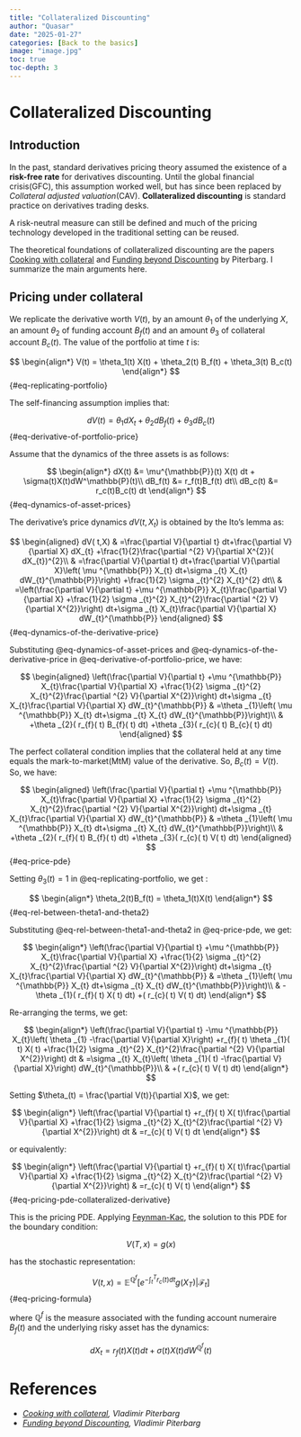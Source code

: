 ```yaml
---
title: "Collateralized Discounting"
author: "Quasar"
date: "2025-01-27"
categories: [Back to the basics]      
image: "image.jpg"
toc: true
toc-depth: 3
---
```


# Collateralized Discounting

## Introduction

In the past, standard derivatives pricing theory assumed the existence of a **risk-free rate** for derivatives discounting. Until the global financial crisis(GFC), this assumption worked well, but has since been replaced by *Collateral adjusted valuation*(CAV). **Collateralized discounting** is standard practice on derivatives trading desks. 

A risk-neutral measure can still be defined and much of the pricing technology developed in the traditional setting can be reused.

The theoretical foundations of collateralized discounting are the papers [Cooking with collateral](http://janroman.dhis.org/finance/Kreditrisk/Risk_Cooking%20with%20collateralpdf.pdf) and [Funding beyond Discounting](https://www.researchgate.net/profile/Vladimir-Piterbarg-2/publication/284078682_Funding_beyond_Discounting_Collateral_Agreements_and_Derivatives_Pricing/links/614c85a9a595d06017e55b0e/Funding-beyond-Discounting-Collateral-Agreements-and-Derivatives-Pricing.pdf) by Piterbarg. I summarize the main arguments here.

## Pricing under collateral

We replicate the derivative worth $V(t)$, by an amount $\theta_1$ of the underlying $X$, an amount $\theta_2$ of funding account $B_f(t)$ and an amount $\theta_3$ of collateral account $B_c(t)$. The value of the portfolio at time $t$ is:

$$
\begin{align*}
V(t) = \theta_1(t) X(t) + \theta_2(t) B_f(t) + \theta_3(t) B_c(t)
\end{align*}
$${#eq-replicating-portfolio}

The self-financing assumption implies that:

$$
dV(t) = \theta_1 dX_t + \theta_2 dB_f(t) + \theta_3 dB_c(t)
$${#eq-derivative-of-portfolio-price}

Assume that the dynamics of the three assets is as follows:

$$
\begin{align*}
dX(t) &= \mu^{\mathbb{P}}(t) X(t) dt + \sigma(t)X(t)dW^\mathbb{P}(t)\\
dB_f(t) &= r_f(t)B_f(t) dt\\
dB_c(t) &= r_c(t)B_c(t) dt
\end{align*}
$${#eq-dynamics-of-asset-prices}

The derivative's price dynamics $dV(t,X_t)$ is obtained by the Ito's lemma as:

$$
\begin{aligned}
dV( t,X) & =\frac{\partial V}{\partial t} dt+\frac{\partial V}{\partial X} dX_{t} +\frac{1}{2}\frac{\partial ^{2} V}{\partial X^{2}}( dX_{t})^{2}\\
 & =\frac{\partial V}{\partial t} dt+\frac{\partial V}{\partial X}\left( \mu ^{\mathbb{P}} X_{t} dt+\sigma _{t} X_{t} dW_{t}^{\mathbb{P}}\right) +\frac{1}{2} \sigma _{t}^{2} X_{t}^{2} dt\\
 & =\left(\frac{\partial V}{\partial t} +\mu ^{\mathbb{P}} X_{t}\frac{\partial V}{\partial X} +\frac{1}{2} \sigma _{t}^{2} X_{t}^{2}\frac{\partial ^{2} V}{\partial X^{2}}\right) dt+\sigma _{t} X_{t}\frac{\partial V}{\partial X} dW_{t}^{\mathbb{P}}
\end{aligned}
$${#eq-dynamics-of-the-derivative-price}

Substituting @eq-dynamics-of-asset-prices and @eq-dynamics-of-the-derivative-price in @eq-derivative-of-portfolio-price, we have:

$$
\begin{aligned}
\left(\frac{\partial V}{\partial t} +\mu ^{\mathbb{P}} X_{t}\frac{\partial V}{\partial X} +\frac{1}{2} \sigma _{t}^{2} X_{t}^{2}\frac{\partial ^{2} V}{\partial X^{2}}\right) dt+\sigma _{t} X_{t}\frac{\partial V}{\partial X} dW_{t}^{\mathbb{P}} & =\theta _{1}\left( \mu ^{\mathbb{P}} X_{t} dt+\sigma _{t} X_{t} dW_{t}^{\mathbb{P}}\right)\\
 & +\theta _{2}( r_{f}( t) B_{f}( t) dt) +\theta _{3}( r_{c}( t) B_{c}( t) dt)
\end{aligned}
$$

The perfect collateral condition implies that the collateral held at any time equals the mark-to-market(MtM) value of the derivative. So, $B_c(t) = V(t)$. So, we have:

$$
\begin{aligned}
\left(\frac{\partial V}{\partial t} +\mu ^{\mathbb{P}} X_{t}\frac{\partial V}{\partial X} +\frac{1}{2} \sigma _{t}^{2} X_{t}^{2}\frac{\partial ^{2} V}{\partial X^{2}}\right) dt+\sigma _{t} X_{t}\frac{\partial V}{\partial X} dW_{t}^{\mathbb{P}} & =\theta _{1}\left( \mu ^{\mathbb{P}} X_{t} dt+\sigma _{t} X_{t} dW_{t}^{\mathbb{P}}\right)\\
 & +\theta _{2}( r_{f}( t) B_{f}( t) dt) +\theta _{3}( r_{c}( t) V( t) dt)
\end{aligned}
$${#eq-price-pde}

Setting $\theta_3(t) = 1$ in @eq-replicating-portfolio, we get :

$$
\begin{align*}
\theta_2(t)B_f(t) = \theta_1(t)X(t)
\end{align*}
$${#eq-rel-between-theta1-and-theta2}

Substituting @eq-rel-between-theta1-and-theta2 in @eq-price-pde, we get:

$$
\begin{align*}
\left(\frac{\partial V}{\partial t} +\mu ^{\mathbb{P}} X_{t}\frac{\partial V}{\partial X} +\frac{1}{2} \sigma _{t}^{2} X_{t}^{2}\frac{\partial ^{2} V}{\partial X^{2}}\right) dt+\sigma _{t} X_{t}\frac{\partial V}{\partial X} dW_{t}^{\mathbb{P}} & =\theta _{1}\left( \mu ^{\mathbb{P}} X_{t} dt+\sigma _{t} X_{t} dW_{t}^{\mathbb{P}}\right)\\
 & -\theta _{1}( r_{f}( t) X( t) dt) +( r_{c}( t) V( t) dt)
\end{align*}
$$

Re-arranging the terms, we get:

$$
\begin{align*}
\left(\frac{\partial V}{\partial t} -\mu ^{\mathbb{P}} X_{t}\left( \theta _{1} -\frac{\partial V}{\partial X}\right) +r_{f}( t) \theta _{1}( t) X( t) +\frac{1}{2} \sigma _{t}^{2} X_{t}^{2}\frac{\partial ^{2} V}{\partial X^{2}}\right) dt & =\sigma _{t} X_{t}\left( \theta _{1}( t) -\frac{\partial V}{\partial X}\right) dW_{t}^{\mathbb{P}}\\
 & +( r_{c}( t) V( t) dt)
\end{align*}
$$

Setting $\theta_(t) = \frac{\partial V(t)}{\partial X}$, we get:

$$
\begin{align*}
\left(\frac{\partial V}{\partial t} +r_{f}( t) X( t)\frac{\partial V}{\partial X} +\frac{1}{2} \sigma _{t}^{2} X_{t}^{2}\frac{\partial ^{2} V}{\partial X^{2}}\right) dt & =r_{c}( t) V( t) dt
\end{align*}
$$

or equivalently:

$$
\begin{align*}
\left(\frac{\partial V}{\partial t} +r_{f}( t) X( t)\frac{\partial V}{\partial X} +\frac{1}{2} \sigma _{t}^{2} X_{t}^{2}\frac{\partial ^{2} V}{\partial X^{2}}\right) & =r_{c}( t) V( t)
\end{align*}
$${#eq-pricing-pde-collateralized-derivative}

This is the pricing PDE. Applying [Feynman-Kac](https://quantdev.blog/posts/the_markov_property/#the-feynman-kac-formula), the solution to this PDE for the boundary condition:

$$
V(T,x) = g(x)
$$

has the stochastic representation:

$$
V(t,x) = \mathbb{E}^{\mathbb{Q}^f}[e^{-\int_t^T r_c(t) dt } g(X_T)|\mathcal{F}_t]
$${#eq-pricing-formula}

where $\mathbb{Q}^f$ is the measure associated with the funding account numeraire $B_f(t)$ and the underlying risky asset has the dynamics:

$$
dX_t = r_f(t)X(t)dt+ \sigma(t)X(t)dW^{\mathbb{Q}^f}(t)
$$


# References {.appendix}

- *[Cooking with collateral](http://janroman.dhis.org/finance/Kreditrisk/Risk_Cooking%20with%20collateralpdf.pdf), Vladimir Piterbarg*
- *[Funding beyond Discounting](https://www.researchgate.net/profile/Vladimir-Piterbarg-2/publication/284078682_Funding_beyond_Discounting_Collateral_Agreements_and_Derivatives_Pricing/links/614c85a9a595d06017e55b0e/Funding-beyond-Discounting-Collateral-Agreements-and-Derivatives-Pricing.pdf), Vladimir Piterbarg*